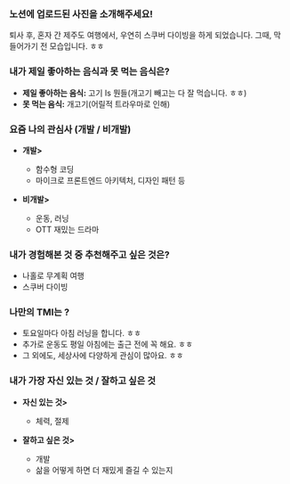 ### 노션에 업로드된 사진을 소개해주세요!

퇴사 후, 혼자 간 제주도 여행에서, 우연히 스쿠버 다이빙을 하게 되었습니다. 그때, 막 들어가기 전 모습입니다. ㅎㅎ

### 내가 제일 좋아하는 음식과 못 먹는 음식은?

- **제일 좋아하는 음식:** 고기 Is 뭔들(개고기 빼고는 다 잘 먹습니다. ㅎㅎ)
- **못 먹는 음식:** 개고기(어릴적 트라우마로 인해)

### 요즘 나의 관심사 (개발 / 비개발)

- **개발>**
  - 함수형 코딩
  - 마이크로 프론트엔드 아키텍처, 디자인 패턴 등

- **비개발>**
  - 운동, 러닝
  - OTT 재밌는 드라마

### 내가 경험해본 것 중 추천해주고 싶은 것은?

- 나홀로 무계획 여행
- 스쿠버 다이빙

### 나만의 TMI는 ?

- 토요일마다 아침 러닝을 합니다. ㅎㅎ
- 추가로 운동도 평일 아침에는 출근 전에 꼭 해요. ㅎㅎ
- 그 외에도, 세상사에 다양하게 관심이 많아요. ㅎㅎ

### 내가 가장 자신 있는 것 / 잘하고 싶은 것

- **자신 있는 것>**
  - 체력, 절제

- **잘하고 싶은 것>**
  - 개발
  - 삶을 어떻게 하면 더 재밌게 즐길 수 있는지
